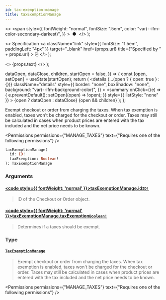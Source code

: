 ```yaml
---
id: tax-exemption-manage
title: taxExemptionManage
---
```


  <>
    <span
      style={{
        fontWeight: "normal",
        fontSize: ".5em",
        color: "var(--ifm-color-secondary-darkest)",
      }}
    >
      &nbsp;●&nbsp;
    </span>
  </>
);

  <>
    Specification
    <a
      className="link"
      style={{ fontSize: "1.5em", paddingLeft: "4px" }}
      target="\_blank"
      href={props.url}
      title={"Specified by " + props.url}
    >
      ⎘
    </a>
  </>
);

  <>
    <span className={props.class}>{props.text}</span>
  </>
);


  dataOpen,
  dataClose,
  children,
  startOpen = false,
}) => {
  const [open, setOpen] = useState(startOpen);
  return (
    <details
      {...(open ? { open: true } : {})}
      className="details"
      style={{
        border: "none",
        boxShadow: "none",
        background: "var(--ifm-background-color)",
      }}
    >
      <summary
        onClick={(e) => {
          e.preventDefault();
          setOpen((open) => !open);
        }}
        style={{ listStyle: "none" }}
      >
        {open ? dataOpen : dataClose}
      </summary>
      {open && children}
    </details>
  );
};

Exempt checkout or order from charging the taxes. When tax exemption is enabled, taxes won't be charged for the checkout or order. Taxes may still be calculated in cases when product prices are entered with the tax included and the net price needs to be known.

<Badge text="Added in Saleor 3.8" class="secondary margin-bottom--sm" />

<Permissions
  permissions={"MANAGE_TAXES"}
  text={"Requires one of the following permissions"}
/>

```graphql
taxExemptionManage(
  id: ID!
  taxExemption: Boolean!
): TaxExemptionManage
```

### Arguments

#### [<code style={{ fontWeight: 'normal' }}>taxExemptionManage.<b>id</b></code>](#)<Bullet />[`ID!`](../../../api-reference/miscellaneous/scalars/id) <Badge class="badge badge--secondary" text="non-null"/> <Badge class="badge badge--secondary" text="scalar"/> <Badge class="badge badge--secondary" text="miscellaneous"/>

> ID of the Checkout or Order object.

#### [<code style={{ fontWeight: 'normal' }}>taxExemptionManage.<b>taxExemption</b></code>](#)<Bullet />[`Boolean!`](../../../api-reference/miscellaneous/scalars/boolean) <Badge class="badge badge--secondary" text="non-null"/> <Badge class="badge badge--secondary" text="scalar"/> <Badge class="badge badge--secondary" text="miscellaneous"/>

> Determines if a taxes should be exempt.

### Type

#### [`TaxExemptionManage`](../../../api-reference/taxes/objects/tax-exemption-manage) <Badge class="badge badge--secondary" text="object"/> <Badge class="badge badge--secondary" text="taxes"/>

> Exempt checkout or order from charging the taxes. When tax exemption is enabled, taxes won't be charged for the checkout or order. Taxes may still be calculated in cases when product prices are entered with the tax included and the net price needs to be known.
>
> <Badge text="Added in Saleor 3.8" class="secondary margin-bottom--sm" />

<Permissions
  permissions={"MANAGE_TAXES"}
  text={"Requires one of the following permissions"}
/>

